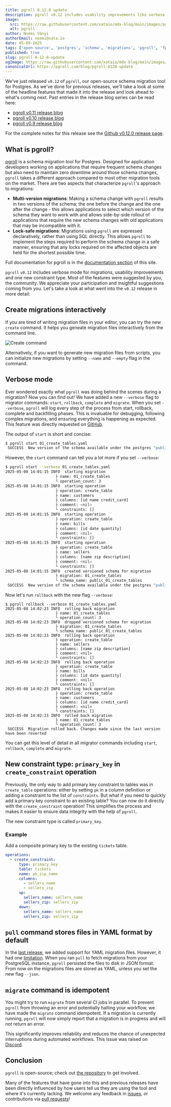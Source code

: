 ```yaml
---
title: pgroll 0.12.0 update
description: pgroll v0.12 includes usability improvements like verbose mode and idempotent migrate command.
image:
  src: https://raw.githubusercontent.com/xataio/mdx-blog/main/images/pgroll-update-0-6-0@2x.jpg
  alt: pgroll
author: Noémi Ványi
authorEmail: noemi@xata.io
date: 05-09-2025
tags: ['open-source', 'postgres', 'schema', 'migrations', 'pgroll', 'fpSchemaMigrations', 'oss']
published: true
slug: pgroll-0-12-0-update
ogImage: https://raw.githubusercontent.com/xataio/mdx-blog/main/images/pgroll-update-0-6-0@2x.jpg
canonicalUrl: https://pgroll.com/blog/pgroll-0120-update
---
```


We've just released `v0.12` of `pgroll`, our open-source schema migration tool for Postgres. As we've done for previous releases, we'll take a look at some of the headline features that made it into the release and look ahead to what's coming next. Past entries in the release blog series can be read here:

- [pgroll v0.11 release blog](https://pgroll.com/blog/pgroll-0-11-0-update)
- [pgroll v0.10 release blog](https://pgroll.com/blog/pgroll-0-10-0-update)
- [pgroll v0.9 release blog](https://pgroll.com/blog/pgroll-0-9-0-update)

For the complete notes for this release see the [Github v0.12.0 release page](https://github.com/xataio/pgroll/releases/tag/v0.12.0).

## What is pgroll?

[pgroll](https://pgroll.com/) is a schema migration tool for Postgres. Designed for application developers working on applications that require frequent schema changes but also need to maintain zero downtime around those schema changes, `pgroll` takes a different approach compared to most other migration tools on the market. There are two aspects that characterize `pgroll`'s approach to migrations:

- **Multi-version migrations**: Making a schema change with `pgroll` results in two versions of the schema; the one before the change and the one after the change - this allows applications to select which version of the schema they want to work with and allows side-by-side rollout of applications that require the new schema changes with old applications that may be incompatible with it.
- **Lock-safe migrations**: Migrations using `pgroll` are expressed declaratively, rather than using SQL directly. This allows `pgroll` to implement the steps required to perform the schema change in a safe manner, ensuring that any locks required on the affected objects are held for the shortest possible time.

Full documentation for pgroll is in the [documentation section](https://pgroll.com/docs/latest/getting-started) of this site.

`pgroll` `v0.12` includes verbose mode for migrations, usability improvements and one new constraint type. Most of the features were suggested by you, the community. We appreciate your participation and insightful suggestions coming from you. Let's take a look at what went into the `v0.12` release in more detail:

## Create migrations interactively

If you are tired of writing migration files in your editor, you can try the new `create` command. It helps you geneate migration files interactively from the command line.

![Create command](/images/pgroll-0-12-0/create_v0-12-0.gif)

Alternatively, if you want to generate new migration files from scripts, you can initialize new migrations by setting `--name` and `--empty` flag in the command.

## Verbose mode

Ever wondered exactly what `pgroll` was doing behind the scenes during a migration? Now you can find out! We have added a new `--verbose` flag to migrator commands: `start`, `rollback`, `complete` and `migrate`. When you set `--verbose`, `pgroll` will log every step of the process from start, rollback, complete and backfilling phases. This is invaluable for debugging, following complex migrations, and ensuring everything is happening as expected. This feature was directly requested on [GitHub](https://github.com/xataio/pgroll/issue/784).

The output of `start` is short and concise:

```sh
$ pgroll start 01_create_tables.yaml
 SUCCESS  New version of the schema available under the postgres "public_01_create_tables" schema
```

However, the `start` command can tell you a lot more if you set `--verbose`:

```sh
$ pgroll start --verbose 01_create_tables.yaml
2025-05-08 14:01:15 INFO  starting migration
                      ├ name: 01_create_tables
                      └ operation_count: 3
2025-05-08 14:01:15 INFO  starting operation
                      ├ operation: create_table
                      ├ name: customers
                      ├ columns: [id name credit_card]
                      ├ comment: <nil>
                      └ constraints: []
2025-05-08 14:01:15 INFO  starting operation
                      ├ operation: create_table
                      ├ name: bills
                      ├ columns: [id date quantity]
                      ├ comment: <nil>
                      └ constraints: []
2025-05-08 14:01:15 INFO  starting operation
                      ├ operation: create_table
                      ├ name: sellers
                      ├ columns: [name zip description]
                      ├ comment: <nil>
                      └ constraints: []
2025-05-08 14:01:15 INFO  created versioned schema for migration
                      ├ migration: 01_create_tables
                      └ schema_name: public_01_create_tables
 SUCCESS  New version of the schema available under the postgres "public_01_create_tables" schema
```

Now let's run `rollback` with the new flag `--verbose`:

```
$ pgroll rollback --verbose 01_create_tables.yaml
2025-05-08 14:02:23 INFO  rolling back migration
                      ├ name: 01_create_tables
                      └ operation_count: 3
2025-05-08 14:02:23 INFO  dropped versioned schema for migration
                      ├ migration: 01_create_tables
                      └ schema_name: public_01_create_tables
2025-05-08 14:02:23 INFO  rolling back operation
                      ├ operation: create_table
                      ├ name: sellers
                      ├ columns: [name zip description]
                      ├ comment: <nil>
                      └ constraints: []
2025-05-08 14:02:23 INFO  rolling back operation
                      ├ operation: create_table
                      ├ name: bills
                      ├ columns: [id date quantity]
                      ├ comment: <nil>
                      └ constraints: []
2025-05-08 14:02:23 INFO  rolling back operation
                      ├ operation: create_table
                      ├ name: customers
                      ├ columns: [id name credit_card]
                      ├ comment: <nil>
                      └ constraints: []
2025-05-08 14:02:23 INFO  rolled back migration
                      ├ name: 01_create_tables
                      └ operation_count: 3
 SUCCESS  Migration rolled back. Changes made since the last version have been reverted
```

You can get this level of detail in all migrator commands including `start`, `rollback`, `complete` and `migrate`.

## New constraint type: `primary_key` in `create_constraint` operation

Previously, the only way to add primary key constraint to tables was in `create_table` operations: either by setting `pk` in a column definition or adding a constraint to the list of `constraints`. But what if you need to quickly add a primary key constraint to an existing table? You can now do it directly with the `create_constraint` operation! This simplifies the process and makes it easier to ensure data integrity with the help of `pgroll`.

The new constraint type is called `primary_key`.

### Example

Add a composite primary key to the existing `tickets` table.

```yaml
operations:
  - create_constraint:
      type: primary_key
      table: tickets
      name: pk_zip_name
      columns:
        - sellers_name
        - sellers_zip
      up:
        sellers_name: sellers_name
        sellers_zip: sellers_zip
      down:
        sellers_name: sellers_name
        sellers_zip: sellers_zip
```

## `pull` command stores files in YAML format by default

In the [last release](https://pgroll.com/blog/pgroll-0-11-0-update), we added support for YAML migration files. However, it had one [limitation](https://xata.io/blog/pgroll-0-11-0-update#limitations). When you ran `pull` to fetch migrations from your PostgreSQL instance, `pgroll` persisted the files to disk in JSON format. From now on the migrations files are stored as YAML, unless you set the new flag `--json`.

## `migrate` command is idempotent

You might try to run `migrate` from several CI jobs in parallel. To prevent `pgroll` from throwing an error and potentially halting your workflow, we have made the `migrate` command idempotent. If a migration is currently running, `pgroll` will now simply report that a migration is in progress and will not return an error.

This significantly improves reliability and reduces the chance of unexpected interruptions during automated workflows. This issue was raised on [Discord](https://xata.io/discord).

## Conclusion

`pgroll` is open-source; check out [the repository](https://github.com/xataio/pgroll) to get involved.

Many of the features that have gone into this and previous releases have been directly influenced by how users tell us they are using the tool and where it's currently lacking. We welcome any feedback in [issues](https://github.com/xataio/pgroll/issues), or contributions via [pull requests](https://github.com/xataio/pgroll/pulls)!
